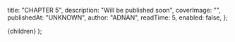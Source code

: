 
  title: "CHAPTER 5",
  description: "Will be published soon",
  coverImage: "",
  publishedAt: "UNKNOWN",
  author: "ADNAN",
  readTime: 5,
  enabled: false,
};

  <ArticleLayout meta={meta}>{children}</ArticleLayout>
);
